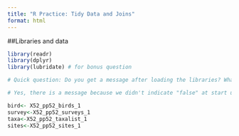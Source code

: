 ```yaml
---
title: "R Practice: Tidy Data and Joins"
format: html
---
```


##Libraries and data

```r
library(readr)
library(dplyr)
library(lubridate) # for bonus question

# Quick question: Do you get a message after loading the libraries? What is it telling you? Talk to your neighbor about it or write a note in your qmd.

# Yes, there is a message because we didn't indicate "false" at start up. It is telling us about the package lubridate that has been loaded. 
```
```r

bird<- X52_pp52_birds_1
survey<-X52_pp52_surveys_1
taxa<-X52_pp52_taxalist_1
sites<-X52_pp52_sites_1


```



```r

```

